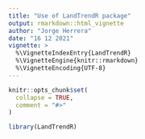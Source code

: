 ```yaml
---
title: "Use of LandTrendR package"
output: rmarkdown::html_vignette
author: "Jorge Herrera"
date: "16 12 2021"
vignette: >
  %\VignetteIndexEntry{LandTrendR}
  %\VignetteEngine{knitr::rmarkdown}
  %\VignetteEncoding{UTF-8}
---
```


```r
knitr::opts_chunk$set(
  collapse = TRUE,
  comment = "#>"
)
```

```r
library(LandTrendR)
```
